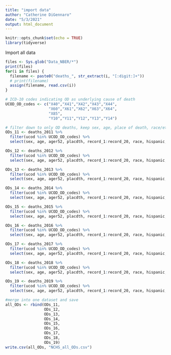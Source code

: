 ```yaml
---
title: "import data"
author: "Catherine DiGennaro"
date: "5/3/2021"
output: html_document
---
```


```r
knitr::opts_chunk$set(echo = TRUE)
library(tidyverse)
```

Import all data
```r
files <- Sys.glob("Data_NBER/*")
print(files)
for(i in files) {
  filename <- paste0("deaths_", str_extract(i, "[:digit:]+"))
  # print(filename)
  assign(filename, read.csv(i))
}
```

```r
# ICD-10 codes indicating OD as underlying cause of death
UCOD_OD_codes <- c("X40","X41","X42","X43","X44",
                   "X60","X61","X62","X63","X64",
                   "X85",
                   "Y10","Y11","Y12","Y13","Y14")

# filter down to only OD deaths, keep sex, age, place of death, race/ethnicity, year, and all assigned ICD-10 codes
ODs_11 <- deaths_2011 %>% 
  filter(ucod %in% UCOD_OD_codes) %>% 
  select(sex, age, ager52, placdth, record_1:record_20, race, hispanic, year)

ODs_12 <- deaths_2012 %>% 
  filter(ucod %in% UCOD_OD_codes) %>% 
  select(sex, age, ager52, placdth, record_1:record_20, race, hispanic, year)

ODs_13 <- deaths_2013 %>% 
  filter(ucod %in% UCOD_OD_codes) %>% 
  select(sex, age, ager52, placdth, record_1:record_20, race, hispanic, year)

ODs_14 <- deaths_2014 %>% 
  filter(ucod %in% UCOD_OD_codes) %>% 
  select(sex, age, ager52, placdth, record_1:record_20, race, hispanic, year)

ODs_15 <- deaths_2015 %>% 
  filter(ucod %in% UCOD_OD_codes) %>% 
  select(sex, age, ager52, placdth, record_1:record_20, race, hispanic, year)

ODs_16 <- deaths_2016 %>% 
  filter(ucod %in% UCOD_OD_codes) %>% 
  select(sex, age, ager52, placdth, record_1:record_20, race, hispanic, year)

ODs_17 <- deaths_2017 %>% 
  filter(ucod %in% UCOD_OD_codes) %>% 
  select(sex, age, ager52, placdth, record_1:record_20, race, hispanic, year)

ODs_18 <- deaths_2018 %>% 
  filter(ucod %in% UCOD_OD_codes) %>% 
  select(sex, age, ager52, placdth, record_1:record_20, race, hispanic, year)

ODs_19 <- deaths_2019 %>% 
  filter(ucod %in% UCOD_OD_codes) %>% 
  select(sex, age, ager52, placdth, record_1:record_20, race, hispanic, year)
```

```r
#merge into one dataset and save
all_ODs <- rbind(ODs_11,
                 ODs_12,
                 ODs_13,
                 ODs_14,
                 ODs_15,
                 ODs_16,
                 ODs_17,
                 ODs_18,
                 ODs_19) 
write.csv(all_ODs, "NCHS_all_ODs.csv")
```

